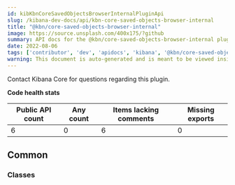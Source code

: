 ```yaml
---
id: kibKbnCoreSavedObjectsBrowserInternalPluginApi
slug: /kibana-dev-docs/api/kbn-core-saved-objects-browser-internal
title: "@kbn/core-saved-objects-browser-internal"
image: https://source.unsplash.com/400x175/?github
summary: API docs for the @kbn/core-saved-objects-browser-internal plugin
date: 2022-08-06
tags: ['contributor', 'dev', 'apidocs', 'kibana', '@kbn/core-saved-objects-browser-internal']
warning: This document is auto-generated and is meant to be viewed inside our experimental, new docs system. Reach out in #docs-engineering for more info.
---
```




Contact Kibana Core for questions regarding this plugin.

**Code health stats**

| Public API count  | Any count | Items lacking comments | Missing exports |
|-------------------|-----------|------------------------|-----------------|
| 6 | 0 | 6 | 0 |

## Common

### Classes
<DocDefinitionList data={kbnCoreSavedObjectsBrowserInternalObj.common.classes}/>

